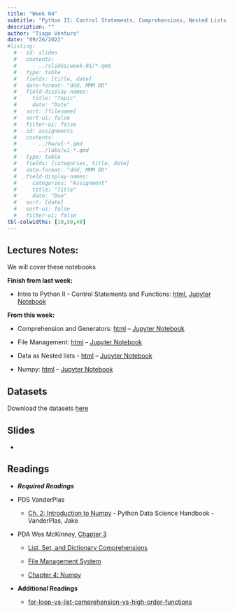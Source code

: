 ```yaml
---
title: "Week 04"
subtitle: "Python II: Control Statements, Comprehensions, Nested Lists, and Numpy"
description: ""
author: "Tiago Ventura"
date: "09/26/2023"
#listing:
  # - id: slides
  #   contents:
  #     - ../slides/week-01/*.qmd
  #   type: table
  #   fields: [title, date]
  #   date-format: "ddd, MMM DD"
  #   field-display-names:
  #     title: "Topic"
  #     date: "Date"
  #   sort: [filename]
  #   sort-ui: false
  #   filter-ui: false
  # - id: assignments
  #   contents:
  #     - ../hw/w1-*.qmd
  #     - ../labs/w1-*.qmd
  #   type: table
  #   fields: [categories, title, date]
  #   date-format: "ddd, MMM DD"
  #   field-display-names:
  #     categories: "Assignment"
  #     title: "Title"
  #     date: "Due"
  #   sort: [date]
  #   sort-ui: false
  #   filter-ui: false
tbl-colwidths: [10,50,40]
---
```


## Lectures Notes:

We will cover these notebooks

**Finish from last week:**

-   Intro to Python II - Control Statements and Functions: [html](/lecture_notes/week-03/_week-03_iter_control_functions.html), <a href="/lecture_notes/week-03/_week-03_iter_control_functions.ipynb" download> Jupyter Notebook </a>

**From this week:**

-   Comprehension and Generators: [html](/lecture_notes/week-04/_week_4_comprehension_generators.html) -- <a href="/lecture_notes/week-04/_week_4_comprehension_generators.ipynb" download> Jupyter Notebook </a>

-   File Management: [html](/lecture_notes/week-04/_week_4_file_management.html) -- <a href="/lecture_notes/week-04/_week_4_file_management.ipynb" download> Jupyter Notebook </a>

-   Data as Nested lists - [html](/lecture_notes/week-04/_week_4_nested_lists.html) -- <a href="/lecture_notes/week-04/_week_4_nested_lists.ipynb" download> Jupyter Notebook </a>

-   Numpy: [html](/lecture_notes/week-04/_week_4_numpy.html) -- <a href="/lecture_notes/week-04/_week_4_numpy.ipynb" download> Jupyter Notebook </a>

## Datasets

Download the datasets <a href="/lecture_notes/week-04/data_week4.zip" download> here </a>

<!-- **Conditional on time, we will start pandas:** -->

<!-- -   [Intro do Pandas](/lecture_notes/week-04/_week_4_file_management.html) -- <a href="/lecture_notes/week-04/_week_4_file_management.ipynb" download> Jupyter Notebook </a> -->

## Slides

-   

## Readings

-   ***Required Readings***

-   PDS VanderPlas

    -   [Ch. 2: Introduction to Numpy](https://jakevdp.github.io/PythonDataScienceHandbook/02.00-introduction-to-numpy.html) - Python Data Science Handbook - VanderPlas, Jake

-   PDA Wes McKinney, [Chapter 3](https://wesmckinney.com/book/python-builtin.html)

    -   [List, Set, and Dictionary Comprehensions](https://wesmckinney.com/book/python-builtin.html#comprehensions)

    -   [File Management System](https://wesmckinney.com/book/python-builtin.html#files_os)

    -   [Chapter 4: Numpy](https://wesmckinney.com/book/numpy-basics)

-   **Additional Readings**

    -   [for-loop-vs-list-comprehension-vs-high-order-functions](https://medium.com/globant/for-loop-vs-list-comprehension-vs-high-order-functions-a766a8b9cbe1#:~:text=List%20comprehensions%20are%20generally%20faster,great%20choice%20for%20simple%20iterations.)
